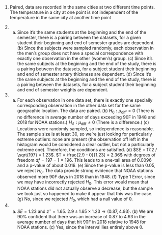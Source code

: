 1.  Paired, data are recorded in the same cities at two different time points. The temperature in a city at one point is not independent of the temperature in the same city at another time point

1. (a) Since it's the same students at the beginning and the end of the semester, there is a pairing between the datasets, for a given student their beginning and end of semester grades are dependent. (b) Since the subjects were sampled randomly, each observation in the men's group does not have a special correspondence with exactly one observation in the other (women's) group. (c) Since it's the same subjects at the beginning and the end of the study, there is a pairing between the datasets, for a subject student their beginning and end of semester artery thickness are dependent. (d) Since it's the same subjects at the beginning and the end of the study, there is a pairing between the datasets, for a subject student their beginning and end of semester weights are dependent.

1. (a) For each observation in one data set, there is exactly one specially corresponding observation in the other data set for the same geographic location. The data are paired. (b) $H_0: \mu_{\text{diff}} = 0$ (There is no difference in average number of days exceeding 90F in 1948 and 2018 for NOAA stations.) $H_A: \mu_{\text{diff}} \neq 0$ (There is a difference.) (c) Locations were randomly sampled, so independence is reasonable. The sample size is at least 30, so we're just looking for particularly extreme outliers: none are present (the observation off left in the histogram would be considered a clear outlier, but not a particularly extreme one). Therefore, the conditions are satisfied. (d) $SE = 17.2 / \sqrt{197} = 1.23$. $T = \frac{2.9 - 0}{1.23} = 2.36$ with degrees of freedom $df = 197 - 1 = 196$. This leads to a one-tail area of 0.0096 and a p-value of about 0.019. (e) Since the p-value is less than 0.05, we reject $H_0$. The data provide strong evidence that NOAA stations observed more 90F days in 2018 than in 1948. (f) Type 1 Error, since we may have incorrectly rejected $H_0$. This error would mean that NOAA stations did not actually observe a decrease, but the sample we took just so happened to make it appear that this was the case. (g) No, since we rejected $H_0$, which had a null value of 0.

1. (a) $SE = 1.23$ and $z^{\star} = 1.65$. $2.9 \pm 1.65 \times 1.23 \to (0.87, 4.93)$. (b) We are 90% confident that there was an increase of 0.87 to 4.93 in the average number of days that hit 90F in 2018 relative to 1948 for NOAA stations. (c) Yes, since the interval lies entirely above 0.
